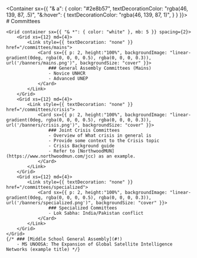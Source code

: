 
<HeaderImage src="/home/background.png" title="Committees" />

<Container sx={{
    "& a": {
        color: "#2e8b57",
        textDecorationColor: "rgba(46, 139, 87, .5)",
        "&:hover": {
            textDecorationColor: "rgba(46, 139, 87, 1)",
        }
    }
}}>
    # Committees

    <Grid container sx={{ "& *": { color: "white" }, mb: 5 }} spacing={2}>
        <Grid xs={12} md={4}>
            <Link style={{ textDecoration: "none" }} href="/committees/mains">
                <Card sx={{ p: 2, height:"100%", backgroundImage: "linear-gradient(0deg, rgba(0, 0, 0, 0.5), rgba(0, 0, 0, 0.3)), url('/banners/mains.png')", backgroundSize: "cover" }}>
                    ### General Assembly Committees (Mains)
                    - Novice UNHCR
                    - Advanced UNEP
                </Card>
            </Link>
        </Grid>
        <Grid xs={12} md={4}>
            <Link style={{ textDecoration: "none" }} href="/committees/crisis">
                <Card sx={{ p: 2, height:"100%", backgroundImage: "linear-gradient(0deg, rgba(0, 0, 0, 0.5), rgba(0, 0, 0, 0.3)), url('/banners/crisis.png')", backgroundSize: "cover" }}>
                    ### Joint Crisis Committees
                    - Overview of What crisis in general is
                    - Provide some context to the Crisis topic
                    - Crisis Background guide
                    - Refer to [NorthwoodMUN](https://www.northwoodmun.com/jcc) as an example.
                </Card>
            </Link>
        </Grid>
        <Grid xs={12} md={4}>
            <Link style={{ textDecoration: "none" }} href="/committees/specialized">
                <Card sx={{ p: 2, height:"100%", backgroundImage: "linear-gradient(0deg, rgba(0, 0, 0, 0.5), rgba(0, 0, 0, 0.3)), url('/banners/specialized.png')", backgroundSize: "cover" }}>
                    ### Specialized Committees
                    - Lok Sabha: India/Pakistan conflict
                </Card>
            </Link>
        </Grid>
    </Grid>
    {/* ### [Middle School General Assembly](#!)
        - MS UNOOSA: The Expansion of Global Satellite Intelligence Networks (example title) */}
</Container>